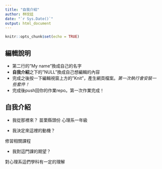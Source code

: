 ```yaml
---
title: "自我介紹"
author: 林玟廷
date: "`r Sys.Date()`"
output: html_document
---
```


```r
knitr::opts_chunk$set(echo = TRUE)
```

## 編輯說明

- 第二行的"My name"換成自己的名字
- **自我介紹**之下的"NULL"換成自己想編輯的內容
- 完成之後按一下編輯視窗上方的"Knit"，產生網頁檔案。*第一次執行會安裝一些套件！*
- 完成後push回你的作業repo。第一次作業完成！

## 自我介紹

- 我從那裡來？ 
苗栗縣頭份 心理系一年級

- 我決定來這裡的動機？

修習相關課程

- 我對這門課的期望？

對心理系這們學科有一定的理解
